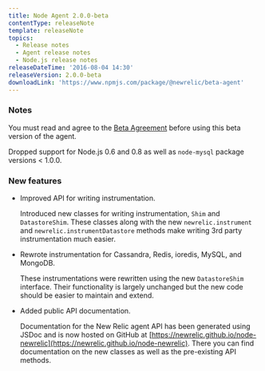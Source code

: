 ```yaml
---
title: Node Agent 2.0.0-beta
contentType: releaseNote
template: releaseNote
topics:
  - Release notes
  - Agent release notes
  - Node.js release notes
releaseDateTime: '2016-08-04 14:30'
releaseVersion: 2.0.0-beta
downloadLink: 'https://www.npmjs.com/package/@newrelic/beta-agent'
---
```


### Notes

You must read and agree to the [Beta Agreement](https://docs.google.com/a/newrelic.com/forms/d/e/1FAIpQLSfBerTfWGWkpJRgCk343Zd8wvPXDspXpEnzvCIRR63XplhJAw/viewform) before using this beta version of the agent.

Dropped support for Node.js 0.6 and 0.8 as well as `node-mysql` package versions &lt; 1.0.0.

### New features

* Improved API for writing instrumentation.

  Introduced new classes for writing instrumentation, `Shim` and `DatastoreShim`. These classes along with the new `newrelic.instrument` and `newrelic.instrumentDatastore` methods make writing 3rd party instrumentation much easier.
* Rewrote instrumentation for Cassandra, Redis, ioredis, MySQL, and MongoDB.

  These instrumentations were rewritten using the new `DatastoreShim` interface. Their functionality is largely unchanged but the new code should be easier to maintain and extend.
* Added public API documentation.

  Documentation for the New Relic agent API has been generated using JSDoc and is now hosted on GitHub at [https://newrelic.github.io/node-newrelic](https://newrelic.github.io/node-newrelic). There you can find documentation on the new classes as well as the pre-existing API methods.
